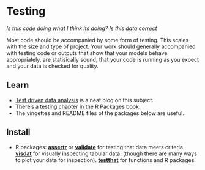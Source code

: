 # Testing


*Is this code doing what I think its doing? Is this data correct*

Most code should be accompanied by some form of testing. This scales
with the size and type of project. Your work should generally
accompanied with testing code or outputs that show that your models
behave appropriately, are statisically sound, that your code is running
as you expect and your data is checked for quality.

## Learn

-   [Test driven data
    analysis](http://www.tdda.info/pages/table-of-contents.html#table-of-contents)
    is a neat blog on this subject.
-   There's a [testing chapter in the R Packages
    book](http://r-pkgs.had.co.nz/tests.html).
-   The vingettes and README files of the packages below are useful.

## Install

-   R packages: [**assertr**](https://github.com/ropenscilabs/assertr/)
    or
    [**validate**](http://www.markvanderloo.eu/yaRb/2016/03/25/easy-data-validation-with-the-validate-package/)
    for testing that data meets criteria
    [**visdat**](https://github.com/njtierney/visdat) for visually
    inspecting tabular data. (though there are many ways to plot your data for inspection). [**testthat**]() for functions and
    R packages.

